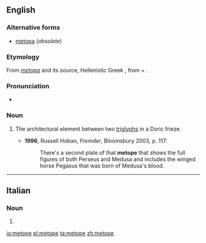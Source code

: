 ==English==

===Alternative forms===
* [[metopa]] (''obsolete'')

===Etymology===
From {{etyl|la|en}} ''[[metopa]]'' and its source, Hellenistic Greek {{term|μετόπη|tr=metopē|lang=grc}}, from {{etyl|grc|en}} {{term|μετά||[[meta-]]|tr=meta|lang=grc}} + {{term|ὀπή||hole|tr=opē|lang=grc}}.

===Pronunciation===
* {{IPA|/ˈmɛtəʊp/|/ˈmɛtəpi/|lang=en}}

===Noun===
{{en-noun}}

# {{context|architecture|lang=en}} The architectural element between two [[triglyphs]] in a Doric frieze.
#* '''1996''', Russell Hoban, ''Fremder'', Bloomsbury 2003, p. 117:
#*: There's a second plate of that '''metope''' that shows the full figures of both Perseus and Medusa and includes the winged horse Pegasus that was born of Medusa's blood.

----

==Italian==

===Noun===
{{head|it|plural}} {{g|f}}

# {{plural of|metopa|lang=it}}

[[io:metope]]
[[pl:metope]]
[[ta:metope]]
[[zh:metope]]